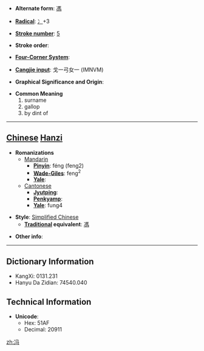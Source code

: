 * '''Alternate form''': [[馮]]

* '''[[Wiktionary:Chinese radical index| Radical]]''': [[Wiktionary:Chinese radical index 冫|冫]]+3

* '''[[Wiktionary:Chinese total strokes index|Stroke number]]''': [[Wiktionary:Chinese total strokes index 5|5]]

* '''Stroke order''': 

* '''[[Wiktionary:Chinese four corner index|Four-Corner System]]''': 

* '''[[Wiktionary:Chinese Cangjie index|Cangjie input]]''': 戈一弓女一 (IMNVM)

* '''Graphical Significance and Origin''': 

* '''Common Meaning'''
*#surname
*# gallop
*# by dint of


----

== [[Chinese]] [[Hanzi]] ==

* '''Romanizations'''
** [[Mandarin]]
*** '''[[Pinyin]]''': féng (feng2)
*** '''[[Wade-Giles]]''': feng<sup>2</sup>
*** '''[[Yale]]''': 
**[[Cantonese]]
***'''[[Jyutping]]''':
***'''[[Penkyamp]]''': 
***'''[[Yale]]''': fung4

* '''Style''': [[Simplified Chinese]] 
** '''[[Traditional Chinese|Traditional]] equivalent''': [[馮]]

* '''Other info''': 

----

== Dictionary Information ==

* KangXi: 0131.231
* Hanyu Da Zidian: 74540.040

== Technical Information ==

* '''Unicode''':
** Hex: 51AF
** Decimal: 20911

[[zh:冯]]